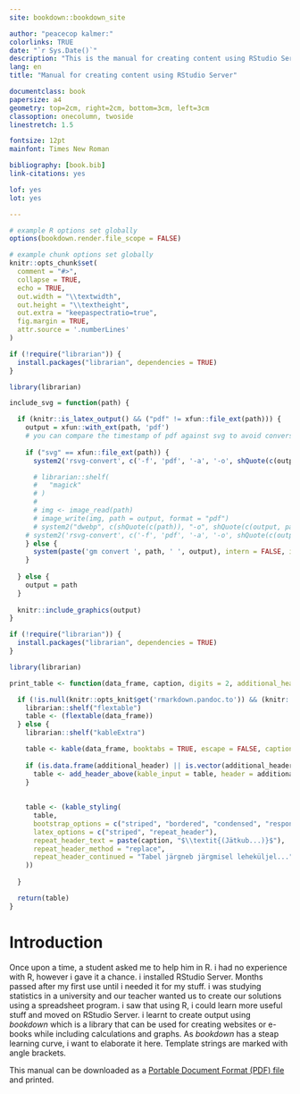 ```yaml
--- 
site: bookdown::bookdown_site

author: "peacecop kalmer:"
colorlinks: TRUE
date: "`r Sys.Date()`"
description: "This is the manual for creating content using RStudio Server."
lang: en
title: "Manual for creating content using RStudio Server"

documentclass: book
papersize: a4
geometry: top=2cm, right=2cm, bottom=3cm, left=3cm
classoption: onecolumn, twoside
linestretch: 1.5

fontsize: 12pt
mainfont: Times New Roman

bibliography: [book.bib]
link-citations: yes

lof: yes
lot: yes

---
```


```r
# example R options set globally
options(bookdown.render.file_scope = FALSE)

# example chunk options set globally
knitr::opts_chunk$set(
  comment = "#>",
  collapse = TRUE,
  echo = TRUE,
  out.width = "\\textwidth",
  out.height = "\\textheight",
  out.extra = "keepaspectratio=true",
  fig.margin = TRUE,
  attr.source = '.numberLines'
)

if (!require("librarian")) {
  install.packages("librarian", dependencies = TRUE)
}

library(librarian)

include_svg = function(path) {

  if (knitr::is_latex_output() && ("pdf" != xfun::file_ext(path))) {
    output = xfun::with_ext(path, 'pdf')
    # you can compare the timestamp of pdf against svg to avoid conversion if necessary
    
    if ("svg" == xfun::file_ext(path)) {
      system2('rsvg-convert', c('-f', 'pdf', '-a', '-o', shQuote(c(output, path))))

      # librarian::shelf(
      #   "magick"
      # )
      # 
      # img <- image_read(path)
      # image_write(img, path = output, format = "pdf")
      # system2("dwebp", c(shQuote(c(path)), "-o", shQuote(c(output, path))))
    # system2('rsvg-convert', c('-f', 'pdf', '-a', '-o', shQuote(c(output, path))))
    } else {
      system(paste('gm convert ', path, ' ', output), intern = FALSE, ignore.stdout = FALSE, ignore.stderr = FALSE, wait = TRUE)
    }
    
  } else {
    output = path
  }
  
  knitr::include_graphics(output)
}

if (!require("librarian")) {
  install.packages("librarian", dependencies = TRUE)
}

library(librarian)

print_table <- function(data_frame, caption, digits = 2, additional_header = "") {

  if (!is.null(knitr::opts_knit$get('rmarkdown.pandoc.to')) && (knitr::opts_knit$get('rmarkdown.pandoc.to') == "docx")) {
    librarian::shelf("flextable")
    table <- (flextable(data_frame))
  } else {
    librarian::shelf("kableExtra")

    table <- kable(data_frame, booktabs = TRUE, escape = FALSE, caption = caption, digits = digits, longtable = TRUE)
    
    if (is.data.frame(additional_header) || is.vector(additional_header)) {
      table <- add_header_above(kable_input = table, header = additional_header, escape = FALSE)
    }
    
    
    table <- (kable_styling(
      table,
      bootstrap_options = c("striped", "bordered", "condensed", "responsive", "hover"),
      latex_options = c("striped", "repeat_header"),
      repeat_header_text = paste(caption, "$\\textit{(Jätkub...)}$"),
      repeat_header_method = "replace",
      repeat_header_continued = "Tabel järgneb järgmisel leheküljel..."
    ))
    
  } 

  return(table)
}

```

```{=tex}
\sisetup{inter-unit-product = \ensuremath { { } \times { } } }
```

# Introduction

Once upon a time, a student asked me to help him in R. i had no experience with R, however i gave it a chance. i installed RStudio Server. Months passed after my first use until i needed it for my stuff. i was studying statistics in a university and our teacher wanted us to create our solutions using a spreadsheet program. i saw that using R, i could learn more useful stuff and moved on RStudio Server. i learnt to create output using *bookdown* which is a library that can be used for creating websites or e-books while including calculations and graphs. As *bookdown* has a steap learning curve, i want to elaborate it here. Template strings are marked with angle brackets.

This manual can be downloaded as a [Portable Document Format (PDF) file](manual-for-rstudio.pdf){target="_blank"} and printed.
